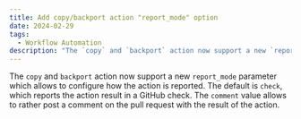 ```yaml
---
title: Add copy/backport action "report_mode" option
date: 2024-02-29
tags:
  - Workflow Automation
description: "The `copy` and `backport` action now support a new `report_mode` parameter which allows to configure how the action is reported."
---
```


The `copy` and `backport` action now support a new `report_mode` parameter which allows to configure how the action is reported. The default is `check`, which reports the action result in a GitHub check. The `comment` value allows to rather post a comment on the pull request with the result of the action.
